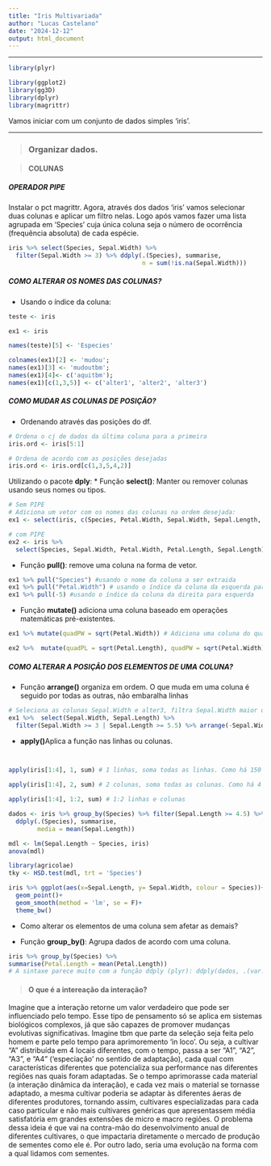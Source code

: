 ```yaml
---
title: "Iris Multivariada"
author: "Lucas Castelano"
date: "2024-12-12"
output: html_document
---
```


---

```r
library(plyr)
```


```r
library(ggplot2)
library(gg3D)
library(dplyr)
library(magrittr)
```

Vamos iniciar com um conjunto de dados simples 'iris'.

---

> ### Organizar dados.

> #### **COLUNAS**

##### OPERADOR PIPE
Instalar o pct magrittr. Agora, através dos dados 'iris' vamos selecionar duas colunas e aplicar um filtro nelas. Logo após vamos fazer uma lista agrupada em 'Species' cuja única coluna seja o número de ocorrência (frequência absoluta) de cada espécie.

```r
iris %>% select(Species, Sepal.Width) %>%
  filter(Sepal.Width >= 3) %>% ddply(.(Species), summarise,
                                     n = sum(!is.na(Sepal.Width)))
```


##### COMO ALTERAR OS NOMES DAS COLUNAS?

* Usando o índice da coluna:
```r
teste <- iris

ex1 <- iris

names(teste)[5] <- 'Especies'

colnames(ex1)[2] <- 'mudou';
names(ex1)[3] <- 'mudoutbm';
names(ex1)[4]<- c('aquitbm');
names(ex1)[c(1,3,5)] <- c('alter1', 'alter2', 'alter3')
```


##### COMO MUDAR AS COLUNAS DE POSIÇÃO?

* Ordenando através das posições do df.

```r
# Ordena o cj de dados da última coluna para a primeira
iris.ord <- iris[5:1]

# Ordena de acordo com as posições desejadas
iris.ord <- iris.ord[c(1,3,5,4,2)]
```

Utilizando o pacote **dply**:
* Função **select()**: Manter ou remover colunas usando seus nomes ou tipos.

```r
# Sem PIPE
# Adiciona um vetor com os nomes das colunas na ordem desejada:
ex1 <- select(iris, c(Species, Petal.Width, Sepal.Width, Sepal.Length, Petal.Length))

# com PIPE
ex2 <- iris %>%
  select(Species, Sepal.Width, Petal.Width, Petal.Length, Sepal.Length)

```
* Função **pull()**: remove uma coluna na forma de vetor.

```r
ex1 %>% pull("Species") #usando o nome da coluna a ser extraida
ex1 %>% pull("Petal.Width") # usando o índice da coluna da esquerda para direita
ex1 %>% pull(-5) #usando o índice da coluna da direita para esquerda
```


* Função **mutate()** adiciona uma coluna baseado em operações matemáticas pré-existentes.

```r
ex1 %>% mutate(quadPW = sqrt(Petal.Width)) # Adiciona uma coluna do quadrado de Petal.Length.

ex2 %>%  mutate(quadPL = sqrt(Petal.Length), quadPW = sqrt(Petal.Width)) # adiciona duas colunas solicitadas

```


##### COMO ALTERAR A POSIÇÃO DOS ELEMENTOS DE UMA COLUNA?

* Função **arrange()** organiza em ordem. O que muda em uma coluna é seguido por todas as outras, não embaralha linhas

```r
# Seleciona as colunas Sepal.Width e alter3, filtra Sepal.Width maior ou igual a 3 ou alter3 maior ou igual a 5.5 e retorna o resultado organizado do maior para o menor na coluna Sepal.Width.
ex1 %>%  select(Sepal.Width, Sepal.Length) %>% 
  filter(Sepal.Width >= 3 | Sepal.Length >= 5.5) %>% arrange(-Sepal.Width)
```

* **apply()**Aplica a função nas linhas ou colunas.

```r
                                                                                              summary(iris)

apply(iris[1:4], 1, sum) # 1 linhas, soma todas as linhas. Como há 150 linhas, retornará 150 resultados.

apply(iris[1:4], 2, sum) # 2 colunas, soma todas as colunas. Como há 4 colunas, retorna 4 resultados.

apply(iris[1:4], 1:2, sum) # 1:2 linhas e colunas
```

```r
dados <- iris %>% group_by(Species) %>% filter(Sepal.Length >= 4.5) %>% 
  ddply(.(Species), summarise,
        media = mean(Sepal.Length))

mdl <- lm(Sepal.Length ~ Species, iris)
anova(mdl)

library(agricolae)
tky <- HSD.test(mdl, trt = 'Species')

iris %>% ggplot(aes(x=Sepal.Length, y= Sepal.Width, colour = Species))+
  geom_point()+
  geom_smooth(method = 'lm', se = F)+
  theme_bw()
```


* Como alterar os elementos de uma coluna sem afetar as demais?

* Função **group_by()**: Agrupa dados de acordo com uma coluna.

```r
iris %>% group_by(Species) %>%
summarise(Petal.Length = mean(Petal.Length))
# A sintaxe parece muito com a função ddply (plyr): ddply(dados, .(var.agrupamento), summarise, instruções)
```

> #### O que é a intereação da interação?

Imagine que a interação retorne um valor verdadeiro que pode ser influenciado pelo tempo. Esse tipo de pensamento só se aplica em sistemas biológicos complexos, já que são capazes de promover mudanças evolutivas significativas. Imagine tbm que parte da seleção seja feita pelo homem e parte pelo tempo para aprimoremento 'in loco'. Ou seja, a cultivar "A" distribuída em 4 locais diferentes, com o tempo, passa a ser "A1", "A2", "A3", e "A4" ('especiação' no sentido de adaptação), cada qual com características diferentes que potencializa sua performance nas diferentes regiões nas quais foram adaptadas. Se o tempo aprimorasse cada material (a interação dinâmica da interação), e cada vez mais o material se tornasse adaptado, a mesma cultivar poderia se adaptar às diferentes áeras de diferentes produtores, tornando assim, cultivares especializadas para cada caso particular e não mais cultivares genéricas que apresentassem média satisfatória em grandes extensões de micro e macro regiões. O problema dessa ideia é que vai na contra-mão do desenvolvimento anual de diferentes cultivares, o que impactaria diretamente o mercado de produção de sementes como ele é.
Por outro lado, seria uma evolução na forma com a qual lidamos com sementes.
